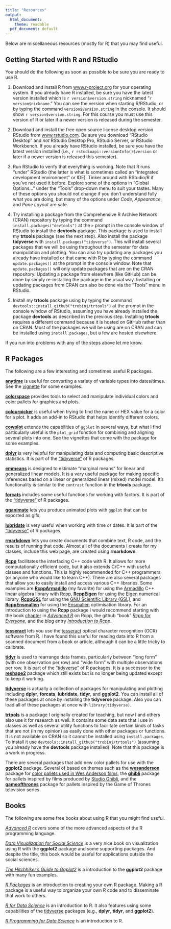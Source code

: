 ---
title: "Resources"
output:
  html_document:
    theme: readable
  pdf_document: default
---

Below are miscellaneous resources (mostly for R) that you may find useful.

## Getting Started with R and RStudio

You should do the following as soon as possible to be sure you are ready to use R. 

1. Download and install R from [www.r-project.org](https://www.r-project.org) for your operating system. If you already have R installed, be sure you have the latest version installed which is `r version$version.string` nicknamed "`r version$nickname`." You can see the version when starting R/RStudio, or by typing the command `version$version.string` in the console. It should show ``r version$version.string``. For this course you must use this version of R or later if a newer version is released during the semester. 

0. Download and install the free open source license desktop version RStudio from [www.rstudio.com](https://www.rstudio.com). Be sure you download "RStudio Desktop" and *not* RStudio Desktop Pro, RStudio Server, or RStudio Workbench. If you already have RStudio installed, be sure you have the latest version installed (i.e., `r rstudioapi::versionInfo()$version` or later if a newer version is released this semester).

0. Run RStudio to verify that everything is working. Note that R runs "under" RStudio (the latter is what is sometimes called an "integrated development environment" or IDE). Tinker around with RStudio/R if you've not used it before. Explore some of the options in "Global Options..." under the "Tools" drop-down menu to suit your tastes. Many of these options you should not change if you don't understand fully what you are doing, but many of the options under *Code*, *Appearance*, and *Pane Layout* are safe. 

0. Try installing a package from the Comprehensive R Archive Network (CRAN) repository by typing the command `install.packages("devtools")` at the `>` prompt in the console window of RStudio to install the **devtools** package. This package is used to install my **trtools** package (see the next step). Also install the package **tidyverse** with `install.packages("tidyverse")`. This will install several packages that we will be using throughout the semester for data manipulation and plotting. You can also try updating any packages you already have installed or that came with R by typing the command `update.packages()` at the prompt in the console window. Note that `update.packages()` will only update packages that are on the CRAN repository. Updating a package from elsewhere (like GitHub) can be done by simply re-installing the package in the usual way. Installing or updating packages from CRAN can also be done via the "Tools" menu in RStudio. 

0. Install my **trtools** package using by typing the command `devtools::install_github("trobinj/trtools")` at the prompt in the console window of RStudio, assuming you have already installed the package **devtools** as described in the previous step. Installing **trtools** requires a different command because it is hosted on GitHub rather than on CRAN. Most of the packages we will be using are on CRAN and can be installed using `install.packages`, but a few are hosted elsewhere. 

If you run into problems with any of the steps above let me know.

## R Packages

The following are a few interesting and sometimes useful R packages. 

[**anytime**](https://cran.r-project.org/web/packages/anytime/index.html) is useful for converting a variety of variable types into dates/times. See the [vignette](https://cran.r-project.org/web/packages/anytime/vignettes/anytime-introduction.pdf) for some examples. 

[**colorspace**](http://colorspace.r-forge.r-project.org) provides tools to select and manipulate individual colors and color pallets for graphics and plots.

[**colourpicker**](https://github.com/daattali/colourpicker) is useful when trying to find the name or HEX value for a color for a plot. It adds an add-in to RStudio that helps identify different colors. 

[**cowplot**](https://cran.r-project.org/web/packages/cowplot/index.html) extends the capabilities of `ggplot` in several ways, but what I find particularly useful is the `plot_grid` function for combining and aligning several plots into one. See the vignettes that come with the package for some examples. 

[**dplyr**](http://dplyr.tidyverse.org) is very helpful for manipulating data and computing basic descriptive statistics. It is part of the ["tidyverse"](https://www.tidyverse.org) of R packages. 

[**emmeans**](https://cran.r-project.org/web/packages/emmeans/index.html) is designed to estimate "marginal means" for linear and generalized linear models. It is a very useful package for making specific inferences based on a linear or generalized linear (mixed) model model. It's functionality is similar to the `contrast` function in the **trtools** package. 

[**forcats**](https://github.com/tidyverse/forcats) includes some useful functions for working with factors. It is part of the ["tidyverse"](https://www.tidyverse.org) of R packages.

[**gganimate**](https://github.com/thomasp85/gganimate) lets you produce animated plots with `ggplot` that can be exported as gifs.

[**lubridate**](http://lubridate.tidyverse.org) is very useful when working with time or dates. It is part of the ["tidyverse"](https://www.tidyverse.org) of R packages. 

[**rmarkdown**](http://rmarkdown.rstudio.com) lets you create documents that combine text, R code, and the results of running that code. Almost all of the documents I create for my classes, include this web page, are created using **rmarkdown**. 

[**Rcpp**](http://dirk.eddelbuettel.com/code/rcpp.html) facilitates the interfacing C++ code with R. It allows for more computationally efficient code, but it also extends C/C++ with useful classes and functions. This is highly recommended for C++ programmers (or anyone who would like to learn C++). There are also several packages that allow you to easily install and access various C++ libraries. Some examples are [**RcppArmadillo**](http://dirk.eddelbuettel.com/code/rcpp.armadillo.html) (my favorite) for using the [Armadillo](http://arma.sourceforge.net) C++ linear algebra library with Rcpp, [**RcppEigen**](http://dirk.eddelbuettel.com/code/rcpp.eigen.html) for using the [Eigen](http://eigen.tuxfamily.org/index.php?title=Main_Page) numerical library, [**RcppGSL**](http://dirk.eddelbuettel.com/code/rcpp.gsl.html) for using the [GNU Scientific Library (GSL)](https://www.gnu.org/software/gsl), and [**RcppEnsmallen**](https://cran.r-project.org/web/packages/RcppEnsmallen/index.html) for using the [Ensmallen](https://github.com/mlpack/ensmallen) optimisation library. For an introduction to using the **Rcpp** package I would recommend starting with the book [chapter](http://adv-r.had.co.nz/Rcpp.html) in [*Advanced R*](http://r-pkgs.had.co.nz) on Rcpp, the github "book" [*Rcpp for Everyone*](https://teuder.github.io/rcpp4everyone_en), and the blog entry [*Introduction to Rcpp*](https://zenglix.github.io/Rcpp_basic).

[**tesseract**](https://cran.r-project.org/web/packages/tesseract/index.html) lets you use the [tesseract](https://en.wikipedia.org/wiki/Tesseract_(software)) optical character recognition (OCR) software from R. I have found this useful for reading data into R from a scanned document from a book or article, although it can be a little tricky to calibrate. 

[**tidyr**](http://tidyr.tidyverse.org) is used to rearrange data frames, particularly between "long form" (with one observation per row) and "wide form" with multiple observations per row. It is part of the ["tidyverse"](https://www.tidyverse.org) of R packages. It is a successor to the [**reshape2**](https://github.com/hadley/reshape) package which still exists but is no longer being updated except to keep it working.  

[**tidyverse**](https://www.tidyverse.org/) is actually a collection of packages for manipulating and plotting including **dplyr**, **forcats**, **lubridate**, **tidyr**, and **ggplot2**. You can install all of these packages at once by installing the **tidyverse** package. Also you can load all of these packages at once with `library(tidyverse)`. 

[**trtools**](https://github.com/trobinj/trtools) is a package I originally created for teaching, but now I and others also use it for research as well. It contains some data sets that I use in classes as well as several utility functions to facilitate certain kinds of tasks that are not (in my opinion) as easily done with other packages or functions. It is not available on CRAN so it cannot be installed using `install.packages`. To install it use `devtools::install_github("trobinj/trtools")` (assuming you already have the **devtools** package installed). Note that this package is a work in progress. 

There are several packages that add new color pallets for use with the **ggplot2** package. Several of based on themes such as the [**wesanderson**](https://github.com/karthik/wesanderson) package for [color pallets used in Wes Anderson films](https://wesandersonpalettes.tumblr.com), the [**ghibli**](https://github.com/ewenme/ghibli) package for pallets inspired by films produced by [Studio Ghibli](https://en.wikipedia.org/wiki/Studio_Ghibli), and the [**gameofthrones**](https://github.com/aljrico/gameofthrones) package for pallets inspired by the Game of Thrones television series. 

## Books

The following are some free books about using R that you might find useful. 

[*Advanced R*](http://r-pkgs.had.co.nz) covers some of the more advanced aspects of the R programming language. 

[*Data Visualization for Social Science*](http://socviz.co) is a very nice book on visualization using R with the **ggplot2** package and some supporting packages. And despite the title, this book would be useful for applications outside the social sciences.

[*The Hitchhiker's Guide to Ggplot2*](https://leanpub.com/hitchhikers_ggplot2) is a introduction to the **ggplot2** package with many fun examples.  

[*R Packages*](http://r-pkgs.had.co.nz) is an introduction to creating your own R package. Making a R package is a useful way to organize your own R code and to disseminate that work to others. 

[*R for Data Science*](http://r4ds.had.co.nz) is an introduction to R. It also features using some capabilities of the [tidyverse](www.tidyverse.org) packages (e.g., **dplyr**, **tidyr**, and **ggplot2**).

[*R Programming for Data Science*](https://www.cs.upc.edu/~robert/teaching/estadistica/rprogramming.pdf) is an introduction to R.
